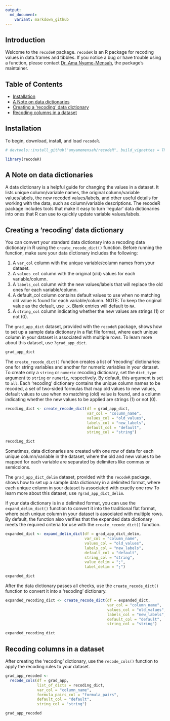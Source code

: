```yaml
---
output:
  md_document:
    variant: markdown_github
---
```


## Introduction

Welcome to the `recodeR` package. `recodeR` is an R package for recoding values in data.frames and tibbles. If you notice a bug or have trouble using a function, please contact [Dr. Ama Nyame-Mensah](mailto:ama@anyamemensah.com), the package's maintainer.

## Table of Contents

* [Installation](#installation)
* [A Note on data dictionaries](#a-note-on-data-dictionaries)
* [Creating a 'recoding' data dictionary](#creating-a-recoding-data-dictionary)
* [Recoding columns in a dataset](#recoding-columns-in-a-dataset)


## Installation {#installation}

To begin, download, install, and load `recodeR`.

```r
# devtools::install_github("anyamemensah/recodeR", build_vignettes = TRUE)

library(recodeR)
```

## A Note on data dictionaries {#a-note-on-data-dictionaries}

A data dictionary is a helpful guide for changing the values in a dataset. It lists unique column/variable names, the original column/variable values/labels, the new recoded values/labels, and other useful details for working with the data, such as column/variable descriptions. The recodeR package includes tools that make it easy to turn 'regular' data dictionaries into ones that R can use to quickly update variable values/labels.

## Creating a 'recoding' data dictionary {#creating-a-recoding-data-dictionary}

You can convert your standard data dictionary into a recoding data dictionary in R using the `create_recode_dict()` function. Before running the function, make sure your data dictionary includes the following:

1. A `var_col` column with the unique variable/column names from your dataset.
2. A `values_col` column with the original (old) values for each variable/column.
3. A `labels_col` column with the new values/labels that will replace the old ones for each variable/column.
4. A default_col column contains default values to use when no matching old value is found for each variable/column. NOTE: To keep the original value as the default, use `.x`. Blank entries will default to `NA`.
5. A `string_col` column indicating whether the new values are strings (1) or not (0).

The `grad_app_dict` dataset, provided with the `recodeR` package, shows how to set up a sample data dictionary in a flat file format, where each unique column in your dataset is associated with multiple rows. To learn more about this dataset, use `?grad_app_dict`.

```r
grad_app_dict
```

The `create_recode_dict()` function creates a list of 'recoding' dictionaries: one for string variables and another for numeric variables in your dataset. To create only a `string` or `numeric` recoding dictionary, set the `dict_type` argument to `string` or `numeric`, respectively. By default, this argument is set to `all`. Each 'recoding' dictionary contains the unique column names to be recoded, a set of two-sided formulas that map old values to new values, default values to use when no matching (old) value is found, and a column indicating whether the new values to be applied are strings (1) or not (0).

```r
recoding_dict <- create_recode_dict(df = grad_app_dict,
                                    var_col = "column_name",
                                    values_col = "old_values",
                                    labels_col = "new_labels",
                                    default_col = "default",
                                    string_col = "string")

recoding_dict
```

Sometimes, data dictionaries are created with one row of data for each unique column/variable in the dataset, where the old and new values to be mapped for each variable are separated by delimiters like commas or semicolons.

The `grad_app_dict_delim` dataset, provided with the `recodeR` package, shows how to set up a sample data dictionary in a delimited format, where each unique column in your dataset is associated with exactly one row To learn more about this dataset, use `?grad_app_dict_delim`.

If your data dictionary is in a delimited format, you can use the `expand_delim_dict()` function to convert it into the traditional flat format, where each unique column in your dataset is associated with multiple rows. By default, the function also verifies that the expanded data dictionary meets the required criteria for use with the `create_recode_dict()` function.

```r
expanded_dict <- expand_delim_dict(df = grad_app_dict_delim,
                                   var_col = "column_name",
                                   values_col = "old_values",
                                   labels_col = "new_labels",
                                   default_col = "default",
                                   string_col = "string",
                                   value_delim = ";",
                                   label_delim = ";")

expanded_dict
```

After the data dictionary passes all checks, use the `create_recode_dict()` function to convert it into a 'recoding' dictionary.

```r
expanded_recoding_dict <- create_recode_dict(df = expanded_dict,
                                             var_col = "column_name",
                                             values_col = "old_values",
                                             labels_col = "new_labels",
                                             default_col = "default",
                                             string_col = "string")

expanded_recoding_dict
```

## Recoding columns in a dataset {#recoding-columns-in-a-dataset}

After creating the 'recoding' dictionary, use the `recode_cols()` function to apply the recoding rules to your dataset.

```r

grad_app_recoded <-
  recode_cols(df = grad_app,
              list_of_dicts = recoding_dict,
              var_col = "column_name",
              formula_pairs_col = "formula_pairs",
              default_col = "default",
              string_col = "string")

grad_app_recoded
```

